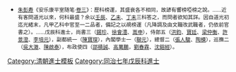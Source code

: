 {{Navbox
|name = 同治七年戊辰科殿試金榜
|title = 同治七年（[[1868年]]）戊辰科殿試金榜
|titlestyle = background-color:#FFD700;
|image =
|style = width:100%;text-align:center; 
|groupstyle = text-align:center; background-color:#FFD700;
|liststyle = text-align:center;
|state = {{{state<includeonly>|collapsed</includeonly>}}}
|group1 = 第一甲<br>賜進士及第<br>共3名
|list1 = '''[[洪鈞|洪　鈞]]''' - '''[[黄自元|黃自元]]''' - '''[[王文在]]'''

|group2 = 第二甲<br>賜進士出身<br>共127名
|list2 = [[許有麟]] - [[吳寶恕]] - [[王壽國]] - [[錫珍|錫　珍]] - [[吳大澂]] - [[寶廷|寶　廷]] - [[孫慧基]] - [[周崇傅]] - [[張登瀛]] - [[鄭嵩齡]]<br>[[吳華年]] - [[胡喬年]] - [[譚承祖]] - [[陳啟泰 (同治進士)|陳啟泰]] - [[閻迺兟]] - [[陳壽昌]] - [[焦肇駿]] - [[鮑存曉]] - [[林祖述]] - [[劉廷枚]]<br>[[邵曰濂]] - [[劉常德]] - [[周璜|周　璜]] - [[孪肇錫]] - [[陳寶琛]] - [[沈受謙]] - [[何如璋]] - [[趙繼元]] - [[梁仲衡]] - [[李郁華]]<br>[[熊汝梅]] - [[杜瑞麟]] - [[周騏|周　騏]] - [[張人駿]] - [[魯琪光]] - [[顧樹屏]] - [[苑棻池]] - [[施廷弼]] - [[魯宗周]] - [[丁雲翰]]<br>[[楊廷傳]] - [[劉海鼇]] - [[慕榮榦]] - [[秦鍾簡]] - [[高紀|高　紀]] - [[何萊福]] - [[陶模|陶　模]] - [[隋聿修]] - [[關朝宗]] - [[黃湘|黃　湘]]<br>[[李瑞裕]] - [[沈善登]] - [[潘衍桐]] - [[胡泰福]] - [[馨德|馨　德]] - [[鳴泰|鳴　泰]] - [[孫欽晃]] - [[林懋祉]] - [[許景澄]] - [[蔡以瑺]]<br>[[徐祥麟]] - [[邵積誠]] - [[張清元]] - [[鄭訓承]] - [[葉大焯]] - [[張喬芳]] - [[戚人銑]] - [[李振南]] - [[陸芝祥]] - [[吳士愷]]<br>[[張惟儁]] - [[周芳杏]] - [[蒲預麟]] - [[汪彤程]] - [[黃翊|黃　翊]] - [[李培元]] - [[王瑞星]] - [[劉治平]] - [[袁誠格]] - [[凌忠鎭]]<br>[[高萬鵬]] - [[戴恒|戴　恒]] - [[徐鼎琛]] - [[徐兆瀾]] - [[余鑑|余　鑑]] - [[徐文泂]] - [[張賡颺]] - [[姚協贊]] - [[魏弼文]] - [[楊鼎來]]<br>[[廣照|廣　照]] - [[許振祥]] - [[張元普]] - [[胡功祁]] - [[陳欽銘]] - [[劉至喜]] - [[王鵬運]] - [[陸嗣齡]] - [[劉春霖 (同治進士)|劉春霖]] - [[方瑞麟]]<br>[[馮芳緝]] - [[程澤霈]] - [[沈鎔經]] - [[徐家鼎]] - [[余烈|余　烈]] - [[張文璿]] - [[徐會灃]] - [[張丕績]] - [[方汝紹]] - [[洪良品]]<br>[[劉鑑 (同治進士)|劉　鑑]] - [[宗丙壽]] - [[嚴必大]] - [[歐陽銜]] - [[賀爾昌]] - [[陳達|陳　達]] - [[姜球|姜　球]] - [[張士煐]] - [[凌心垣]] - [[孫永治]]<br>[[文琦|文　琦]] - [[林生澤]] - [[曹燮湘]] - [[沈詠彤]] - [[楊春富]] - [[皇甫治]] - [[程志和]]<span style="color: #FFFFFF;"> - －－－ - －－－ - －－－</span>

|group3 = 第三甲<br>賜同進士出身<br>共140名
|list3 = [[鄭賢坊]] - [[汪文樞]] - [[祝世功]] - [[孫汝明]] - [[蘇汝恒]] - [[葉蔭昉]] - [[鄢鳴雝]] - [[王裕嶸]] - [[喬駿|喬　駿]] - [[陳以咸]]<br>[[李應鴻]] - [[吳應揚]] - [[謝鴻誥]] - [[張朝漟]] - [[朱世簠]] - [[路青雲]] - [[劉履安]] - [[丁維|丁　維]] - [[王懋修]] - [[張志賢 (同治進士)|張志賢]]<br>[[崔國榜]] - [[鞠捷昌]] - [[藍瑾章]] - [[楊際春]] - [[魏迺勷]] - [[楊誠一]] - [[蘇大治]] - [[王國均]] - [[孫儒卿]] - [[趙時熙]]<br>[[陳惺馴]] - [[鄭揚芳]] - [[鄧佐槐]] - [[陽肇先]] - [[黃元文]] - [[殷謙 (清朝)|殷　謙]] - [[李昶 (同治進士)|李　昶]] - [[嵩申|嵩　申]] - [[胡廷瑔]] - [[汪鑑 (同治進士)|汪　鑑]]<br>[[林之升]] - [[章淡如]] - [[陳作霖 (同治進士)|陳作霖]] - [[薛振鈺]] - [[聯元|聯　元]] - [[蘇冕 (清朝)|蘇　冕]] - [[陳兆翰]] - [[吉紳|吉　紳]] - [[滕希甫]] - [[王必名]]<br>[[陳翔墀]] - [[特秀|特　秀]] - [[陳受梁]] - [[鍾廷瑞]] - [[張鑑堂]] - [[徐德裕]] - [[溫黻廷]] - [[孫承烈]] - [[徐作梅]] - [[劉昌嶽]]<br>[[尹果|尹　果]] - [[岑傅霖]] - [[孟繼震]] - [[夏玉瑚]] - [[鄧明|鄧　明]] - [[馮錫綸]] -[[宗室恩景]]- [[嚴蔚文]] - [[林步瀛]] - [[李宗鄴]]<br>[[慕芝田]] - [[張佩訓]] - [[趙從佐]] - [[徐鳴皋]] - [[吳聯奎]] - [[慶振甲]] - [[陳𣏌|陳　{{僻字|𣏌|木巳}}]] - [[文榮|文　榮]] - [[黃兆槐]] - [[蕭振漢]]<br>[[黎淞慶]] - [[高蔚光]] - [[邱璜|邱　璜]] - [[趙汝臣]] - [[袁思幹]] - [[朱成棠]] - [[易學清]] - [[梁琛|梁　琛]] - [[于萬川|-{于}-萬川]] - [[熊鳳儀]]<br>[[辛孚德]] - [[郭乃心]] - [[吳紹正]] - [[田逢年]] - [[嚴兆麒]] - [[華懋欽]] - [[趙國藺]] - [[王慶霖]] - [[黃燦章]] - [[彭潤章]]<br>[[郭椿|郭　椿]] - [[鄧煐|鄧　煐]] - [[黃維翰]] - [[張之堂]] - [[蔣繼芳]] - [[陳瑜 (同治進士)|陳　瑜]] - [[蕭宗瑀]] - [[湯銘新]] - [[延譽|延　譽]] - [[汪以誠]]<br>[[扎拉芬]] - [[林灼三]] - [[丁翥|丁　翥]] - [[江琛|江　琛]] - [[金兆基]] - [[王煦|王　煦]] - [[李凌霄]] - [[楊士芳]] - [[易鑑章]] - [[术其黌|-{术}-其黌]]<br>[[孫炳煜]] - [[馮佐熙]] - [[黃長森]] - [[彭輝昇]] - [[馮慶長]] - [[譚培堃]] - [[王金鼎]] - [[劉承矩]] - [[華煜|華　煜]] - [[羅德綍]]<br>[[楊桂芳]] - [[朱乃恭]] - [[龔鎮湘]] - [[王逢年]] - [[徐煥奎]] - [[周譓枝]] - [[馬應午]] - [[夏肇庸]] - [[曾福善]] - [[韓樹猷]]
|belowstyle = text-align: center; background-color:#FFD700;
|below='''前一科：[[Template:同治四年乙丑科殿試金榜|同治四年乙丑科]]　'''·'''　後一科：[[Template:同治十年辛未科殿試金榜|同治十年辛未科]]'''<br>'''同科進士：[[Template:同治七年戊辰科武殿試金榜|同治七年戊辰武科]]、[[Template:同治七年戊辰科繙譯進士金榜|同治七年戊辰繙譯科]]'''
}}<noinclude>
*<small>[[朱彭寿]]《安乐康平室随笔·[[s:安樂康平室隨筆/卷3|卷三]]》：歷科榜運，其盛衰各不相同，故諺有響榜啞榜之說。……近有客問道光以來，何科最盛？余以[[Template:道光十二年壬辰恩科殿試金榜|壬辰]]、[[Template:道光十五年乙未科殿試金榜|乙未]]、[[Template:道光二十七年丁未科殿試金榜|丁未]]三科答之，而問者欲知其詳。因自道光初迄光緒末，凡甲乙科中官至一二品者，備記之以覘榜運（凡降調及由文職改武職者，仍依前官書之）。……戊辰科進士，尚書三（[[錫珍]]、[[徐會澧]]、[[嵩申]]），侍郎五（[[洪鈞]]、[[寶廷]]、[[梁仲衡]]、[[許景澄]]、[[李培元]]），副都統一（[[陳寶琛]]），內閣學士一（[[聯元]]），總督二（[[張人駿]]、[[陶模]]），巡撫二（[[吳大澂]]、[[陳啟泰]]），布政使四（[[邵積誠]]、[[高萬鵬]]，[[劉春霖]]、[[沈鎔經]]）。</small>
[[Category:同治七年戊辰科進士| ]]
[[Category:清朝進士模板]]</noinclude>
[[Category:同治七年戊辰科進士]]